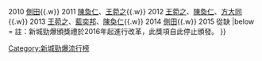 {{Navbox with columns
|name    = 新城勁爆亞洲創作歌手大獎
|title   = [[新城勁爆頒獎禮]]亞洲創作歌手大獎
|titlestyle = background: #E6CFE6
|list1 = {{nowrap begin}}
2009 [[方大同]]、[[曹格]]、[[陳綺貞]]{{.w}}
2010 [[側田]]{{.w}}
2011 [[陳奐仁]]、[[王菀之]]{{.w}}
2012 [[王菀之]]、[[陳奐仁]]、[[方大同]]{{.w}}
2013 [[王菀之]]、[[藍奕邦]]、[[陳奐仁]]{{.w}}
2014 [[側田]]{{.w}}
2015 從缺
{{nowrap end}}
|below = 註：新城勁爆頒獎禮於2016年起進行改革，此獎項自此停止頒發。
}}
<noinclude>
[[Category:新城勁爆流行榜]]
</noinclude>